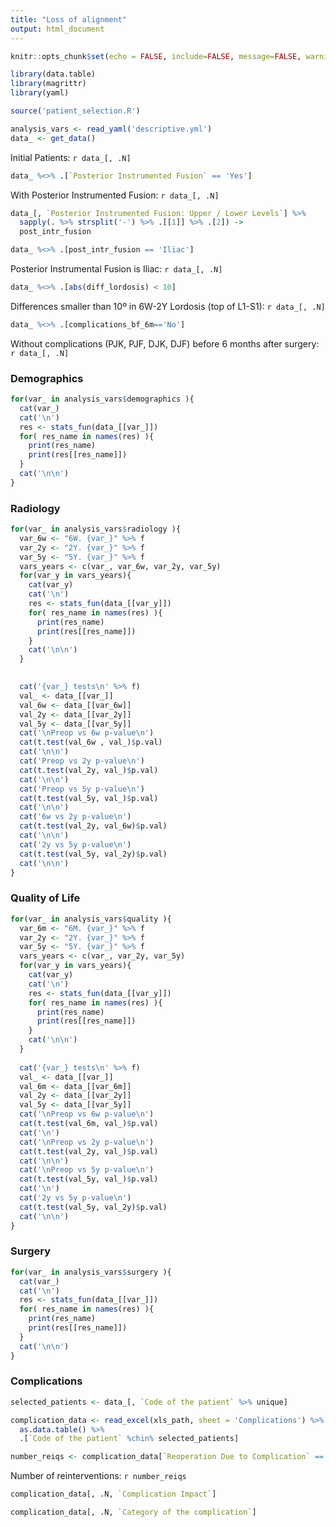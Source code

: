 ```yaml
---
title: "Loss of alignment"
output: html_document
---
```


```r
knitr::opts_chunk$set(echo = FALSE, include=FALSE, message=FALSE, warning=FALSE, comment="")
```

```r
library(data.table)
library(magrittr)
library(yaml)

source('patient_selection.R')
```

```r
analysis_vars <- read_yaml('descriptive.yml')
data_ <- get_data()
```
Initial Patients: `r data_[, .N]`

```r
data_ %<>% .[`Posterior Instrumented Fusion` == 'Yes']
```
With Posterior Instrumented Fusion: `r data_[, .N]`

```r
data_[, `Posterior Instrumented Fusion: Upper / Lower Levels`] %>% 
  sapply(. %>% strsplit('-') %>% .[[1]] %>% .[2]) ->
  post_intr_fusion

data_ %<>% .[post_intr_fusion == 'Iliac']
```
Posterior Instrumental Fusion is Iliac: `r data_[, .N]`

```r
data_ %<>% .[abs(diff_lordosis) < 10]
```
Differences smaller than 10º in 6W-2Y Lordosis (top of L1-S1): `r data_[, .N]`

```r
data_ %<>% .[complications_bf_6m=='No']
```
Without complications (PJK, PJF, DJK, DJF) before 6 months after surgery: `r data_[, .N]`


### Demographics
```r
for(var_ in analysis_vars$demographics ){
  cat(var_)
  cat('\n')
  res <- stats_fun(data_[[var_]])
  for( res_name in names(res) ){
    print(res_name)
    print(res[[res_name]])
  }
  cat('\n\n')
}
```


### Radiology
```r
for(var_ in analysis_vars$radiology ){
  var_6w <- "6W. {var_}" %>% f
  var_2y <- "2Y. {var_}" %>% f
  var_5y <- "5Y. {var_}" %>% f
  vars_years <- c(var_, var_6w, var_2y, var_5y)
  for(var_y in vars_years){
    cat(var_y)
    cat('\n')
    res <- stats_fun(data_[[var_y]])
    for( res_name in names(res) ){
      print(res_name)
      print(res[[res_name]])
    }
    cat('\n\n')
  }

    
  cat('{var_} tests\n' %>% f)
  val_ <- data_[[var_]]
  val_6w <- data_[[var_6w]]
  val_2y <- data_[[var_2y]]
  val_5y <- data_[[var_5y]]
  cat('\nPreop vs 6w p-value\n')
  cat(t.test(val_6w , val_)$p.val)
  cat('\n\n')
  cat('Preop vs 2y p-value\n')
  cat(t.test(val_2y, val_)$p.val)
  cat('\n\n')
  cat('Preop vs 5y p-value\n')
  cat(t.test(val_5y, val_)$p.val)
  cat('\n\n')
  cat('6w vs 2y p-value\n')
  cat(t.test(val_2y, val_6w)$p.val)
  cat('\n\n')
  cat('2y vs 5y p-value\n')
  cat(t.test(val_5y, val_2y)$p.val)
  cat('\n\n')
}
```


### Quality of Life
```r
for(var_ in analysis_vars$quality ){
  var_6m <- "6M. {var_}" %>% f
  var_2y <- "2Y. {var_}" %>% f
  var_5y <- "5Y. {var_}" %>% f
  vars_years <- c(var_, var_2y, var_5y)
  for(var_y in vars_years){
    cat(var_y)
    cat('\n')
    res <- stats_fun(data_[[var_y]])
    for( res_name in names(res) ){
      print(res_name)
      print(res[[res_name]])
    }
    cat('\n\n')
  }
  
  cat('{var_} tests\n' %>% f)
  val_ <- data_[[var_]]
  val_6m <- data_[[var_6m]]
  val_2y <- data_[[var_2y]]
  val_5y <- data_[[var_5y]]
  cat('\nPreop vs 6w p-value\n')
  cat(t.test(val_6m, val_)$p.val)
  cat('\n')
  cat('\nPreop vs 2y p-value\n')
  cat(t.test(val_2y, val_)$p.val)
  cat('\n\n')
  cat('\nPreop vs 5y p-value\n')
  cat(t.test(val_5y, val_)$p.val)
  cat('\n')
  cat('2y vs 5y p-value\n')
  cat(t.test(val_5y, val_2y)$p.val)
  cat('\n\n')
}
```


### Surgery
```r
for(var_ in analysis_vars$surgery ){
  cat(var_)
  cat('\n')
  res <- stats_fun(data_[[var_]])
  for( res_name in names(res) ){
    print(res_name)
    print(res[[res_name]])
  }
  cat('\n\n')
}
```


### Complications
```r
selected_patients <- data_[, `Code of the patient` %>% unique]

complication_data <- read_excel(xls_path, sheet = 'Complications') %>% 
  as.data.table() %>% 
  .[`Code of the patient` %chin% selected_patients]

number_reiqs <- complication_data[`Reoperation Due to Complication` =='Yes', .N]
```

Number of reinterventions: `r number_reiqs`

```r
complication_data[, .N, `Complication Impact`]
```

```r
complication_data[, .N, `Category of the complication`]
```



